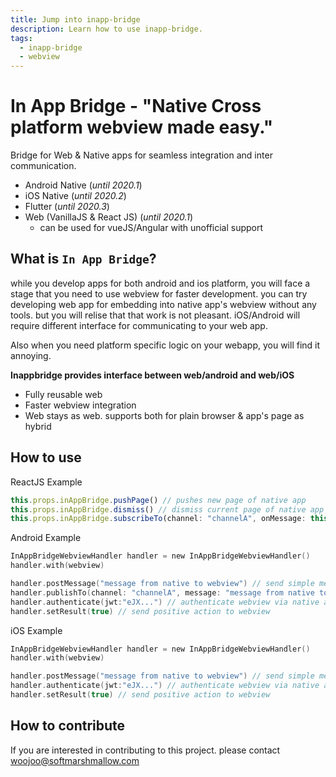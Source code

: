 ```yaml
---
title: Jump into inapp-bridge
description: Learn how to use inapp-bridge.
tags:
  - inapp-bridge
  - webview
---
```


# In App Bridge - "Native Cross platform webview made easy."

Bridge for Web & Native apps for seamless integration and inter communication.

- Android Native (_until 2020.1_)
- iOS Native (_until 2020.2_)
- Flutter (_until 2020.3_)
- Web (VanillaJS & React JS) (_until 2020.1_)
  - can be used for vueJS/Angular with unofficial support

## What is `In App Bridge`?

while you develop apps for both android and ios platform, you will face a stage that you need to use webview for faster development. you can try developing web app for embedding into native app's webview without any tools. but you will relise that that work is not pleasant. iOS/Android will require different interface for communicating to your web app.

Also when you need platform specific logic on your webapp, you will find it annoying.

**Inappbridge provides interface between web/android and web/iOS**

- Fully reusable web
- Faster webview integration
- Web stays as web. supports both for plain browser & app's page as hybrid

## How to use

ReactJS Example

```typescript
this.props.inAppBridge.pushPage() // pushes new page of native app
this.props.inAppBridge.dismiss() // dismiss current page of native app
this.props.inAppBridge.subscribeTo(channel: "channelA", onMessage: this.handleMessageFromNative)
```

Android Example

```kotlin
InAppBridgeWebviewHandler handler = new InAppBridgeWebviewHandler()
handler.with(webview)

handler.postMessage("message from native to webview") // send simple message to webview
handler.publishTo(channel: "channelA", message: "message from native to webview") // send simple message to webview
handler.authenticate(jwt:"eJX...") // authenticate webview via native app's token
handler.setResult(true) // send positive action to webview
```

iOS Example

```swift
InAppBridgeWebviewHandler handler = new InAppBridgeWebviewHandler()
handler.with(webview)

handler.postMessage("message from native to webview") // send simple message to webview
handler.authenticate(jwt:"eJX...") // authenticate webview via native app's token
handler.setResult(true) // send positive action to webview
```

## How to contribute

If you are interested in contributing to this project. please contact woojoo@softmarshmallow.com
